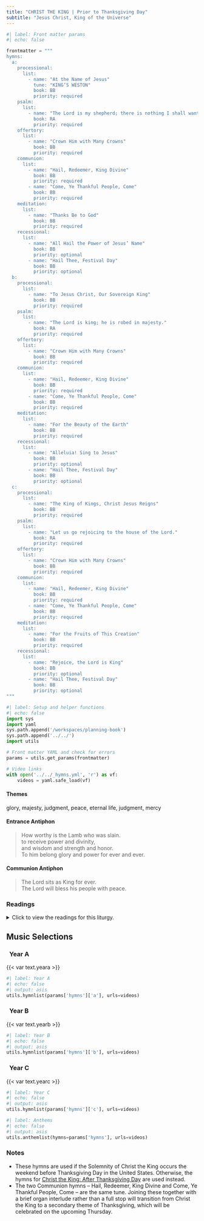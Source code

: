 ```yaml
---
title: "CHRIST THE KING | Prior to Thanksgiving Day"
subtitle: "Jesus Christ, King of the Universe"
---
```


```python
#| label: Front matter params
#| echo: false

frontmatter = """
hymns:
  a:
    processional:
      list:
        - name: "At the Name of Jesus"
          tune: "KING’S WESTON"
          book: BB
          priority: required
    psalm:
      list:
        - name: "The Lord is my shepherd; there is nothing I shall want."
          book: RA
          priority: required
    offertory:
      list:
        - name: "Crown Him with Many Crowns"
          book: BB
          priority: required
    communion:
      list:
        - name: "Hail, Redeemer, King Divine"
          book: BB
          priority: required
        - name: "Come, Ye Thankful People, Come"
          book: BB
          priority: required
    meditation:
      list:
        - name: "Thanks Be to God"
          book: BB
          priority: required
    recessional:
      list:
        - name: "All Hail the Power of Jesus’ Name"
          book: BB
          priority: optional
        - name: "Hail Thee, Festival Day"
          book: BB
          priority: optional
  b:
    processional:
      list:
        - name: "To Jesus Christ, Our Sovereign King"
          book: BB
          priority: required
    psalm:
      list:
        - name: "The Lord is king; he is robed in majesty."
          book: RA
          priority: required
    offertory:
      list:
        - name: "Crown Him with Many Crowns"
          book: BB
          priority: required
    communion:
      list:
        - name: "Hail, Redeemer, King Divine"
          book: BB
          priority: required
        - name: "Come, Ye Thankful People, Come"
          book: BB
          priority: required
    meditation:
      list:
        - name: "For the Beauty of the Earth"
          book: BB
          priority: required
    recessional:
      list:
        - name: "Alleluia! Sing to Jesus"
          book: BB
          priority: optional
        - name: "Hail Thee, Festival Day"
          book: BB
          priority: optional
  c:
    processional:
      list:
        - name: "The King of Kings, Christ Jesus Reigns"
          book: BB
          priority: required
    psalm:
      list:
        - name: "Let us go rejoicing to the house of the Lord."
          book: RA
          priority: required
    offertory:
      list:
        - name: "Crown Him with Many Crowns"
          book: BB
          priority: required
    communion:
      list:
        - name: "Hail, Redeemer, King Divine"
          book: BB
          priority: required
        - name: "Come, Ye Thankful People, Come"
          book: BB
          priority: required
    meditation:
      list:
        - name: "For the Fruits of This Creation"
          book: BB
          priority: required
    recessional:
      list:
        - name: "Rejoice, the Lord is King"
          book: BB
          priority: optional
        - name: "Hail Thee, Festival Day"
          book: BB
          priority: optional
"""
```

```python
#| label: Setup and helper functions
#| echo: false
import sys
import yaml
sys.path.append('/workspaces/planning-book')
sys.path.append('../../')
import utils

# Front matter YAML and check for errors
params = utils.get_params(frontmatter)

# Video links
with open('../../_hymns.yml', 'r') as vf:
    videos = yaml.safe_load(vf)
```

:::  {.red}
#### **Themes**
:::

glory, majesty, judgment, peace, eternal life, judgment, mercy

:::  {.red}
#### **Entrance Antiphon**
:::

> How worthy is the Lamb who was slain.  
> to receive power and divinity,  
> and wisdom and strength and honor.  
> To him belong glory and power for ever and ever.  

:::  {.red}
#### **Communion Antiphon**
:::

> The Lord sits as King for ever.  
> The Lord will bless his people with peace.  

:::: {.content-visible when-format="html"}
::: {.red}
### Readings
:::

<details>
  <summary>Click to view the readings for this liturgy.</summary>

::: {.titlered}
### &nbsp; Year A
:::

::: {.red}
#### First Reading [Ezekiel 34:11-12, 15-17]{style="float:right" .small}
:::

Thus says the Lord GOD:  
I myself will look after and tend my sheep.  
As a shepherd tends his flock  
when he finds himself among his scattered sheep,  
so will I tend my sheep.  
I will rescue them from every place where they were scattered  
when it was cloudy and dark.  
I myself will pasture my sheep;  
I myself will give them rest, says the Lord GOD.  
The lost I will seek out,  
the strayed I will bring back,  
the injured I will bind up,  
the sick I will heal,  
but the sleek and the strong I will destroy,  
shepherding them rightly.  

As for you, my sheep, says the Lord GOD,  
I will judge between one sheep and another,  
between rams and goats.  

***

::: {.red}
#### Responsorial Psalm [Psalm 23:1-2, 2-3, 5-6]{style="float:right" .small}
:::

**[℟.]{.red}** **The Lord is my shepherd; there is nothing I shall want.**  

The LORD is my shepherd; I shall not want.  
In verdant pastures he gives me repose. **[℟.]{.red}**  

Beside restful waters he leads me;  
he refreshes my soul.  
He guides me in right paths  
for his name's sake. **[℟.]{.red}**  

You spread the table before me  
in the sight of my foes;  
you anoint my head with oil;  
my cup overflows. **[℟.]{.red}**  

Only goodness and kindness follow me  
all the days of my life;  
and I shall dwell in the house of the LORD  
for years to come. **[℟.]{.red}**  

***

::: {.red}
#### Second Reading [1 Corinthians 15:20-26, 28]{style="float:right" .small}
:::

Brothers and sisters:  
Christ has been raised from the dead,  
the firstfruits of those who have fallen asleep.  
For since death came through man,  
the resurrection of the dead came also through man.  
For just as in Adam all die,  
so too in Christ shall all be brought to life,  
but each one in proper order:  
Christ the firstfruits;  
then, at his coming, those who belong to Christ;  
then comes the end,  
when he hands over the kingdom to his God and Father,  
when he has destroyed every sovereignty  
and every authority and power.  
For he must reign until he has put all his enemies under his feet.  
The last enemy to be destroyed is death.  
When everything is subjected to him,  
then the Son himself will also be subjected  
to the one who subjected everything to him,  
so that God may be all in all.  

***

::: {.red}
#### Gospel Acclamation [Mark 11:9, 10]{style="float:right" .small}
:::

**[℟.]{.red}** **Alleluia, alleluia.**  
Blessed is he who comes in the name of the Lord!  
Blessed is the kingdom of our father David that is to come! **[℟.]{.red}**  

***

::: {.red}
#### Gospel [Matthew 25:31-46]{style="float:right" .small}
:::

Jesus said to his disciples:  
"When the Son of Man comes in his glory,  
and all the angels with him,  
he will sit upon his glorious throne,  
and all the nations will be assembled before him.  
And he will separate them one from another,  
as a shepherd separates the sheep from the goats.  
He will place the sheep on his right and the goats on his left.  
Then the king will say to those on his right,  
'Come, you who are blessed by my Father.  
Inherit the kingdom prepared for you from the foundation of the world.  
For I was hungry and you gave me food,  
I was thirsty and you gave me drink,  
a stranger and you welcomed me,  
naked and you clothed me,  
ill and you cared for me,  
in prison and you visited me.'  
Then the righteous will answer him and say,  
'Lord, when did we see you hungry and feed you,  
or thirsty and give you drink?  
When did we see you a stranger and welcome you,  
or naked and clothe you?  
When did we see you ill or in prison, and visit you?'  
And the king will say to them in reply,  
'Amen, I say to you, whatever you did  
for one of the least brothers of mine, you did for me.'  
Then he will say to those on his left,  
'Depart from me, you accursed,  
into the eternal fire prepared for the devil and his angels.  
For I was hungry and you gave me no food,  
I was thirsty and you gave me no drink,  
a stranger and you gave me no welcome,  
naked and you gave me no clothing,  
ill and in prison, and you did not care for me.'  
Then they will answer and say,  
'Lord, when did we see you hungry or thirsty  
or a stranger or naked or ill or in prison,  
and not minister to your needs?'  
He will answer them, 'Amen, I say to you,  
what you did not do for one of these least ones,  
you did not do for me.'  
And these will go off to eternal punishment,  
but the righteous to eternal life."  

::: {.centered}
{{< var symbols.cross >}} &nbsp; {{< var symbols.cross >}} &nbsp; {{< var symbols.cross >}}
:::

::: {.titlered}
### &nbsp; Year B
:::

::: {.red}
#### First Reading [Daniel 7:13-14]{style="float:right" .small}
:::

As the visions during the night continued, I saw  
&emsp; one like a Son of man coming,  
&emsp; &emsp; on the clouds of heaven;  
&emsp; when he reached the Ancient One  
&emsp; &emsp; and was presented before him,  
&emsp; the one like a Son of man received dominion, glory, and kingship;  
&emsp; &emsp; all peoples, nations, and languages serve him.  
&emsp; His dominion is an everlasting dominion  
&emsp; &emsp; that shall not be taken away,  
&emsp; &emsp; his kingship shall not be destroyed.  

***

::: {.red}
#### Responsorial Psalm [Psalm 93:1, 1-2, 5]{style="float:right" .small}
:::

**[℟.]{.red}** **The Lord is king; he is robed in majesty.**  

The LORD is king, in splendor robed;  
&emsp; robed is the LORD and girt about with strength. **[℟.]{.red}**  

And he has made the world firm,  
&emsp; not to be moved.  
Your throne stands firm from of old;  
&emsp; from everlasting you are, O LORD. **[℟.]{.red}**  

Your decrees are worthy of trust indeed;  
&emsp; holiness befits your house,  
&emsp; O LORD, for length of days. **[℟.]{.red}**  

***

::: {.red}
#### Second Reading [Revelation 1:5-8]{style="float:right" .small}
:::

Jesus Christ is the faithful witness,  
the firstborn of the dead and ruler of the kings of the earth.  
To him who loves us and has freed us from our sins by his blood,  
who has made us into a kingdom, priests for his God and Father,  
to him be glory and power forever and ever. Amen.  
Behold, he is coming amid the clouds,  
and every eye will see him,  
even those who pierced him.  
All the peoples of the earth will lament him.  
Yes. Amen.  

"I am the Alpha and the Omega," says the Lord God,  
"the one who is and who was and who is to come, the almighty."  

***

::: {.red}
#### Gospel Acclamation [Mark 11:9, 10]{style="float:right" .small}
:::

**[℟.]{.red}** **Alleluia, alleluia.**  
Blessed is he who comes in the name of the Lord!  
Blessed is the kingdom of our father David that is to come! **[℟.]{.red}**  

***

::: {.red}
#### Gospel [John 18:33b-37]{style="float:right" .small}
:::

Pilate said to Jesus,  
"Are you the King of the Jews?"  
Jesus answered, "Do you say this on your own  
or have others told you about me?"  
Pilate answered, "I am not a Jew, am I?  
Your own nation and the chief priests handed you over to me.  
What have you done?"  
Jesus answered, "My kingdom does not belong to this world.  
If my kingdom did belong to this world,  
my attendants would be fighting  
to keep me from being handed over to the Jews.  
But as it is, my kingdom is not here."  
So Pilate said to him, "Then you are a king?"  
Jesus answered, "You say I am a king.  
For this I was born and for this I came into the world,  
to testify to the truth.  
Everyone who belongs to the truth listens to my voice."  

::: {.centered}
{{< var symbols.cross >}} &nbsp; {{< var symbols.cross >}} &nbsp; {{< var symbols.cross >}}
:::

::: {.titlered}
### &nbsp; Year C
:::

::: {.red}
#### First Reading [2 Samuel 5:1-3]{style="float:right" .small}
:::

In those days, all the tribes of Israel came to David in Hebron and said:  
"Here we are, your bone and your flesh.  
In days past, when Saul was our king,  
it was you who led the Israelites out and brought them back.  
And the LORD said to you,  
'You shall shepherd my people Israel  
and shall be commander of Israel.'"  
When all the elders of Israel came to David in Hebron,  
King David made an agreement with them there before the LORD,  
and they anointed him king of Israel.  

***

::: {.red}
#### Responsorial Psalm [Psalm 122:1-2, 3-4, 4-5]{style="float:right" .small}
:::

**[℟.]{.red}** **Let us go rejoicing to the house of the Lord.**  

I rejoiced because they said to me,  
"We will go up to the house of the LORD."  
And now we have set foot  
within your gates, O Jerusalem. **[℟.]{.red}**  

Jerusalem, built as a city  
with compact unity.  
To it the tribes go up,  
the tribes of the LORD. **[℟.]{.red}**  

According to the decree for Israel,  
to give thanks to the name of the LORD.  
In it are set up judgment seats,  
seats for the house of David. **[℟.]{.red}**  

***

::: {.red}
#### Second Reading [Colossians 1:12-20]{style="float:right" .small}
:::

Brothers and sisters:  
Let us give thanks to the Father,  
who has made you fit to share  
in the inheritance of the holy ones in light.  
He delivered us from the power of darkness  
and transferred us to the kingdom of his beloved Son,  
in whom we have redemption, the forgiveness of sins.  

He is the image of the invisible God,  
the firstborn of all creation.  
For in him were created all things in heaven and on earth,  
the visible and the invisible,  
whether thrones or dominions or principalities or powers;  
all things were created through him and for him.  
He is before all things,  
and in him all things hold together.  
He is the head of the body, the church.  
He is the beginning, the firstborn from the dead,  
that in all things he himself might be preeminent.  
For in him all the fullness was pleased to dwell,  
and through him to reconcile all things for him,  
making peace by the blood of his cross  
through him, whether those on earth or those in heaven.  

***

::: {.red}
#### Gospel Acclamation [Mark 11:9, 10]{style="float:right" .small}
:::

**[℟.]{.red}** **Alleluia, alleluia.**  
Blessed is he who comes in the name of the Lord!  
Blessed is the kingdom of our father David that is to come! **[℟.]{.red}**  

***

::: {.red}
#### Gospel [Luke 23:35-43]{style="float:right" .small}
:::

The rulers sneered at Jesus and said,  
"He saved others, let him save himself  
if he is the chosen one, the Christ of God."  
Even the soldiers jeered at him.  
As they approached to offer him wine they called out,  
"If you are King of the Jews, save yourself."  
Above him there was an inscription that read,  
"This is the King of the Jews."  

Now one of the criminals hanging there reviled Jesus, saying,  
"Are you not the Christ?  
Save yourself and us."  
The other, however, rebuking him, said in reply,  
"Have you no fear of God,  
for you are subject to the same condemnation?  
And indeed, we have been condemned justly,  
for the sentence we received corresponds to our crimes,  
but this man has done nothing criminal."  
Then he said,  
"Jesus, remember me when you come into your kingdom."  
He replied to him,  
"Amen, I say to you,  
today you will be with me in Paradise."  

::: {.centered}
{{< var symbols.cross >}} &nbsp; {{< var symbols.cross >}} &nbsp; {{< var symbols.cross >}}
:::

</details>
::::

::: {.red}
## Music Selections
:::

::: {.titlered}
### &nbsp; Year A
:::
{{< var text.yeara >}}

```python
#| label: Year A
#| echo: false
#| output: asis
utils.hymnlist(params['hymns']['a'], urls=videos)
```

::: {.titlered}
### &nbsp; Year B
:::
{{< var text.yearb >}}

```python
#| label: Year B
#| echo: false
#| output: asis
utils.hymnlist(params['hymns']['b'], urls=videos)
```

::: {.titlered}
### &nbsp; Year C
:::
{{< var text.yearc >}}

```python
#| label: Year C
#| echo: false
#| output: asis
utils.hymnlist(params['hymns']['c'], urls=videos)
```


```python
#| label: Anthems
#| echo: false
#| output: asis
utils.anthemlist(hymns=params['hymns'], urls=videos)
```

::: {.red}
### Notes
:::

* These hymns are used if the Solemnity of Christ the King occurs the
weekend before Thanksgiving Day in the United States. Otherwise, the
hymns for [Christ the King: After Thanksgiving Day](christ-the-king-after-thanksgiving.qmd) are used instead.
* The two Communion hymns – Hail, Redeemer, King Divine and
Come, Ye Thankful People, Come – are the same tune. Joining
these together with a brief organ interlude rather than a full stop will transition from Christ the King to a secondary theme of Thanksgiving, which will be celebrated on the upcoming Thursday.